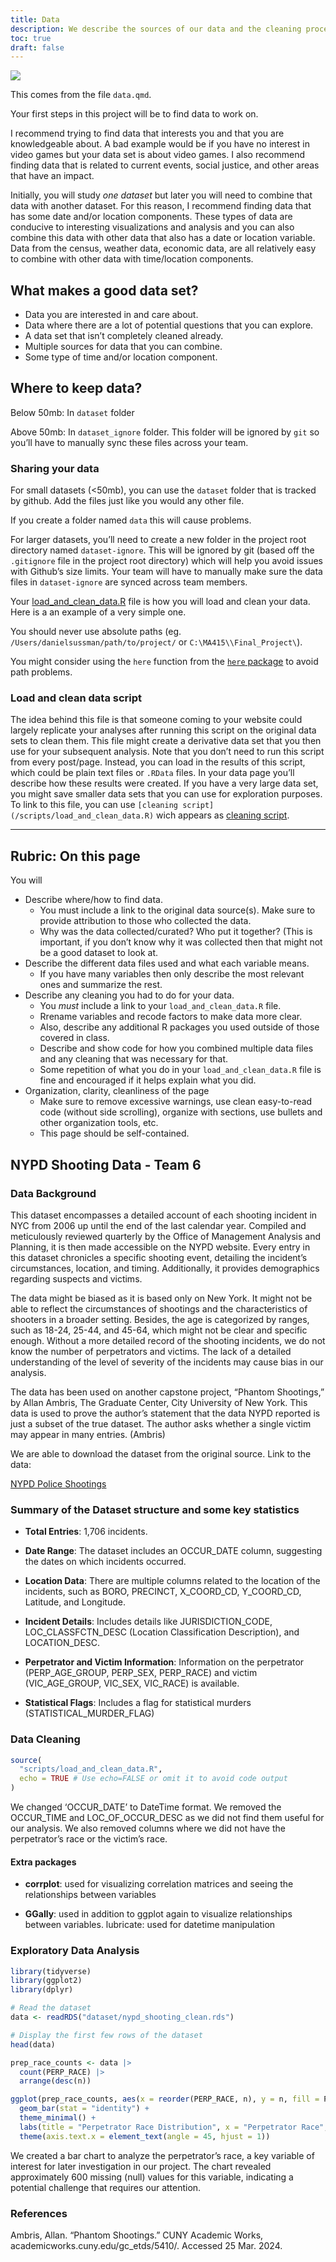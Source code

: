 ```yaml
---
title: Data
description: We describe the sources of our data and the cleaning process.
toc: true
draft: false
---
```


![](images/data-import-cheatsheet-thumbs.png)


This comes from the file `data.qmd`.

Your first steps in this project will be to find data to work on.

I recommend trying to find data that interests you and that you are knowledgeable about. A bad example would be if you have no interest in video games but your data set is about video games. I also recommend finding data that is related to current events, social justice, and other areas that have an impact.


Initially, you will study _one dataset_ but later you will need to combine that data with another dataset. For this reason, I recommend finding data that has some date and/or location components. These types of data are conducive to interesting visualizations and analysis and you can also combine this data with other data that also has a date or location variable.
Data from the census, weather data, economic data, are all relatively easy to combine with other data with time/location components.


## What makes a good data set?

* Data you are interested in and care about.
* Data where there are a lot of potential questions that you can explore.
* A data set that isn't completely cleaned already.
* Multiple sources for data that you can combine.
* Some type of time and/or location component.


## Where to keep data?


Below 50mb: In `dataset` folder

Above 50mb: In `dataset_ignore` folder. This folder will be ignored by `git` so you'll have to manually sync these files across your team.

### Sharing your data


For small datasets (<50mb), you can use the `dataset` folder that is tracked by github. Add the files just like you would any other file.

If you create a folder named `data` this will cause problems.

For larger datasets, you'll need to create a new folder in the project root directory named `dataset-ignore`. This will be ignored by git (based off the `.gitignore` file in the project root directory) which will help you avoid issues with Github's size limits. Your team will have to manually make sure the data files in `dataset-ignore` are synced across team members.

Your [load_and_clean_data.R](/scripts/load_and_clean_data.R) file is how you will load and clean your data. Here is a an example of a very simple one.

You should never use absolute paths (eg. `/Users/danielsussman/path/to/project/` or `C:\MA415\\Final_Project\`).

You might consider using the `here` function from the [`here` package](https://here.r-lib.org/articles/here.html) to avoid path problems.


### Load and clean data script

The idea behind this file is that someone coming to your website could largely replicate your analyses after running this script on the original data sets to clean them.
This file might create a derivative data set that you then use for your subsequent analysis.
Note that you don't need to run this script from every post/page.
Instead, you can load in the results of this script, which could be plain text files or `.RData` files. In your data page you'll describe how these results were created. If you have a very large data set, you might save smaller data sets that you can use for exploration purposes.
To link to this file, you can use `[cleaning script](/scripts/load_and_clean_data.R)` wich appears as [cleaning script](/scripts/load_and_clean_data.R). 

----

## Rubric: On this page

You will

* Describe where/how to find data.
  * You must include a link to the original data source(s). Make sure to provide attribution to those who collected the data.
  * Why was the data collected/curated? Who put it together? (This is important, if you don't know why it was collected then that might not be a good dataset to look at.
* Describe the different data files used and what each variable means. 
  * If you have many variables then only describe the most relevant ones and summarize the rest.
* Describe any cleaning you had to do for your data.
  * You *must* include a link to your `load_and_clean_data.R` file.
  * Rrename variables and recode factors to make data more clear.
  * Also, describe any additional R packages you used outside of those covered in class.
  * Describe and show code for how you combined multiple data files and any cleaning that was necessary for that.
  * Some repetition of what you do in your `load_and_clean_data.R` file is fine and encouraged if it helps explain what you did.
* Organization, clarity, cleanliness of the page
  * Make sure to remove excessive warnings, use clean easy-to-read code (without side scrolling), organize with sections, use bullets and other organization tools, etc.
  * This page should be self-contained.
  
## NYPD Shooting Data - Team 6
  
### Data Background

This dataset encompasses a detailed account of each shooting incident in NYC from 2006 up until the end of the last calendar year. Compiled and meticulously reviewed quarterly by the Office of Management Analysis and Planning, it is then made accessible on the NYPD website. Every entry in this dataset chronicles a specific shooting event, detailing the incident's circumstances, location, and timing. Additionally, it provides demographics regarding suspects and victims.

The data might be biased as it is based only on New York. It might not be able to reflect the circumstances of shootings and the characteristics of shooters in a broader setting. Besides, the age is categorized by ranges, such as 18-24, 25-44, and 45-64, which might not be clear and specific enough. Without a more detailed record of the shooting incidents, we do not know the number of perpetrators and victims. The lack of a detailed understanding of the level of severity of the incidents may cause bias in our analysis. 

The data has been used on another capstone project, “Phantom Shootings,” by Allan Ambris, The Graduate Center, City University of New York. This data is used to prove the author’s statement that the data NYPD reported is just a subset of the true dataset. The author asks whether a single victim may appear in many entries. (Ambris)

We are able to download the dataset from the original source. Link to the data:

[NYPD Police Shootings](https://catalog.data.gov/dataset/nypd-shooting-incident-data-historic)

### Summary of the Dataset structure and some key statistics

- **Total Entries**: 1,706 incidents.

- **Date Range**: The dataset includes an OCCUR_DATE column, suggesting the dates on which incidents occurred.

- **Location Data**: There are multiple columns related to the location of the incidents, such as BORO, PRECINCT, X_COORD_CD, Y_COORD_CD, Latitude, and Longitude.

- **Incident Details**: Includes details like JURISDICTION_CODE, LOC_CLASSFCTN_DESC (Location Classification Description), and LOCATION_DESC.

- **Perpetrator and Victim Information**: Information on the perpetrator (PERP_AGE_GROUP, PERP_SEX, PERP_RACE) and victim (VIC_AGE_GROUP, VIC_SEX, VIC_RACE) is available.

- **Statistical Flags**: Includes a flag for statistical murders (STATISTICAL_MURDER_FLAG)

### Data Cleaning

```r
source(
  "scripts/load_and_clean_data.R",
  echo = TRUE # Use echo=FALSE or omit it to avoid code output  
)
```

We changed  'OCCUR_DATE' to DateTime format. We removed the OCCUR_TIME and LOC_OF_OCCUR_DESC as we did not find them useful for our analysis. We also removed columns where we did not have the perpetrator's race or the victim's race.

#### Extra packages
- **corrplot**: used for visualizing correlation matrices and seeing the relationships between variables

- **GGally**: used in addition to ggplot again to visualize relationships between variables.
lubricate: used for datetime manipulation 


### Exploratory Data Analysis

```r
library(tidyverse)
library(ggplot2)
library(dplyr)

# Read the dataset
data <- readRDS("dataset/nypd_shooting_clean.rds")

# Display the first few rows of the dataset
head(data)

prep_race_counts <- data |>
  count(PERP_RACE) |>
  arrange(desc(n))

ggplot(prep_race_counts, aes(x = reorder(PERP_RACE, n), y = n, fill = PERP_RACE)) + 
  geom_bar(stat = "identity") +
  theme_minimal() +
  labs(title = "Perpetrator Race Distribution", x = "Perpetrator Race", y = "Count") +
  theme(axis.text.x = element_text(angle = 45, hjust = 1))
```
We created a bar chart to analyze the perpetrator's race, a key variable of interest for later investigation in our project. The chart revealed approximately 600 missing (null) values for this variable, indicating a potential challenge that requires our attention.

### References

Ambris, Allan. “Phantom Shootings.” CUNY Academic Works, academicworks.cuny.edu/gc_etds/5410/. Accessed 25 Mar. 2024.